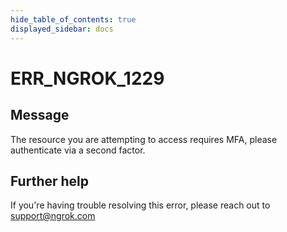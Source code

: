 ```yaml
---
hide_table_of_contents: true
displayed_sidebar: docs
---
```



# ERR_NGROK_1229

## Message

The resource you are attempting to access requires MFA, please authenticate via a second factor.

<ErrorDetails error="err_ngrok_1229" />

## Further help

If you're having trouble resolving this error, please reach out to [support@ngrok.com](mailto:support@ngrok.com?subject=Help%20with%20ERR_NGROK_1229)
